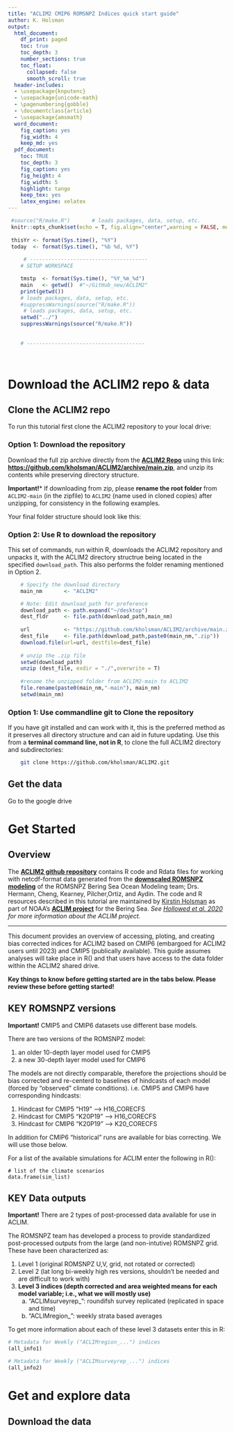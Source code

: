 ```yaml
---
title: "ACLIM2 CMIP6 ROMSNPZ Indices quick start guide"
author: K. Holsman
output:
  html_document:
    df_print: paged
    toc: true
    toc_depth: 3
    number_sections: true
    toc_float:
      collapsed: false
      smooth_scroll: true
  header-includes:
  - \usepackage{knputenc}
  - \usepackage{unicode-math}
  - \pagenumbering{gobble}
  - \documentclass{article}
  - \usepackage{amsmath}
  word_document:
    fig_caption: yes
    fig_width: 4
    keep_md: yes
  pdf_document:
    toc: TRUE
    toc_depth: 3
    fig_caption: yes
    fig_height: 4
    fig_width: 5
    highlight: tango
    keep_tex: yes
    latex_engine: xelatex
---
```




```r
 
 #source("R/make.R")       # loads packages, data, setup, etc.
 knitr::opts_chunk$set(echo = T, fig.align="center",warning = FALSE, message = FALSE) 
 
 thisYr <- format(Sys.time(), "%Y")
 today  <- format(Sys.time(), "%b %d, %Y")
 
     # --------------------------------------
    # SETUP WORKSPACE

    tmstp  <- format(Sys.time(), "%Y_%m_%d")
    main   <- getwd()  #"~/GitHub_new/ACLIM2"
    print(getwd())
    # loads packages, data, setup, etc.
    #suppressWarnings(source("R/make.R"))
     # loads packages, data, setup, etc.
    setwd("../")
    suppressWarnings(source("R/make.R"))
    
    
    # --------------------------------------
    
 
```

# Download the ACLIM2 repo & data{.tabset}


## Clone the ACLIM2 repo{.tabset}

To run this tutorial first clone the ACLIM2 repository to your local drive:

### Option 1: Download the repository  
Download the full zip archive directly from the [**ACLIM2 Repo**](https://github.com/kholsman/ACLIM2) using this link: [**https://github.com/kholsman/ACLIM2/archive/main.zip**](https://github.com/kholsman/ACLIM2/archive/main.zip), and unzip its contents while preserving directory structure. 

**Important!*** If downloading from zip, please **rename the root folder** from `ACLIM2-main` (in the zipfile) to `ACLIM2` (name used in cloned copies) after unzipping, for consistency in the following examples.

Your final folder structure should look like this:


### Option 2: Use R to download the repository  

This set of commands, run within R, downloads the ACLIM2 repository and unpacks it, with the ACLIM2 directory structrue being located in the specified `download_path`.  This also performs the folder renaming mentioned in Option 2.

```r
    # Specify the download directory
    main_nm       <- "ACLIM2"

    # Note: Edit download_path for preference
    download_path <- path.expand("~/desktop")
    dest_fldr     <- file.path(download_path,main_nm)
    
    url           <- "https://github.com/kholsman/ACLIM2/archive/main.zip"
    dest_file     <- file.path(download_path,paste0(main_nm,".zip"))
    download.file(url=url, destfile=dest_file)
    
    # unzip the .zip file
    setwd(download_path)
    unzip (dest_file, exdir = "./",overwrite = T)
    
    #rename the unzipped folder from ACLIM2-main to ACLIM2
    file.rename(paste0(main_nm,"-main"), main_nm)
    setwd(main_nm)
```


### Option 1: Use commandline git to Clone the repository  

If you have git installed and can work with it, this is the preferred method as it preserves all directory structure and can aid in future updating. Use this from a **terminal command line, not in R**, to clone the full ACLIM2 directory and subdirectories:

```bash
    git clone https://github.com/kholsman/ACLIM2.git
```

## Get the data

Go to the google drive 

# Get Started

## Overview{.tabset}

The [**ACLIM2 github repository**](https://github.com/kholsman/ACLIM2) contains R code and Rdata files for working with netcdf-format data generated from the [**downscaled ROMSNPZ modeling**](https://beringnpz.github.io/roms-bering-sea) of the ROMSNPZ Bering Sea Ocean Modeling team; Drs. Hermann, Cheng, Kearney, Pilcher,Ortiz, and Aydin. The code and R resources described in this tutorial are maintained by [Kirstin Holsman](mailto:kirstin.holsman@noaa.gov) as part of NOAA's [**ACLIM project**](https://www.fisheries.noaa.gov/alaska/ecosystems/alaska-climate-integrated-modeling-project) for the Bering Sea. *See [Hollowed et al. 2020](https://www.frontiersin.org/articles/10.3389/fmars.2019.00775/full) for more information about the ACLIM project.*

---

This document provides an overview of accessing, ploting, and creating bias corrected indices for ACLIM2 based on CMIP6 (embargoed for ACLIM2 users until 2023) and CMIP5 (publically available). This guide assumes analyses will take place in R() and that users have access to the data folder within the ACLIM2 shared drive.


**Key things to know before getting started are in the tabs below. Please review these before getting started!**

## KEY ROMSNPZ versions

**Important!** CMIP5 and CMIP6 datasets use different base models.

There are two versions of the ROMSNPZ model:

1. an older 10-depth layer model used for CMIP5
2. a new 30-depth layer model used for CMIP6

The models are not directly comparable, therefore the projections should be bias corrected and re-centerd to baselines of hindcasts of each model (forced by "observed" climate conditions). i.e. CMIP5 and CMIP6 have corresponding hindcasts:

1. Hindcast for CMIP5 "H19"    -->  H16_CORECFS
2. Hindcast for CMIP5 "K20P19" -->  H16_CORECFS
2. Hindcast for CMIP6 "K20P19" -->  K20_CORECFS

In addition for CMIP6 "historical" runs are available for bias correcting. We will use those below.

For a list of the available simulations for ACLIM enter the following in R():
```R2
# list of the climate scenarios
data.frame(sim_list)

```


## KEY Data outputs
**Important!** There are 2 types of post-processed data available for use in ACLIM.

The ROMSNPZ team has developed a process to provide standardized post-processed outputs from the large (and non-intutive) ROMSNPZ grid. These have been characterized as:

1. Level 1 (original ROMSNPZ U,V, grid, not rotated or corrected)   
2. Level 2 (lat long bi-weekly high res versions, shouldn't be needed and are difficult to work with)  
3. **Level 3 indices (depth corrected and area weighted means for each model variable; i.e., what we will mostly use) **
    a. "ACLIMsurveyrep_":   roundifsh survey replicated (replicated in space and time)
    b. "ACLIMregion_":      weekly strata based averages
    
To get more information about each of these level 3 datasets enter this in R:

```R
# Metadata for Weekly ("ACLIMregion_...") indices
(all_info1)

# Metadata for Weekly ("ACLIMsurveyrep_...") indices
(all_info2)
```

# Get and explore data{.tabset}


## Download the data




